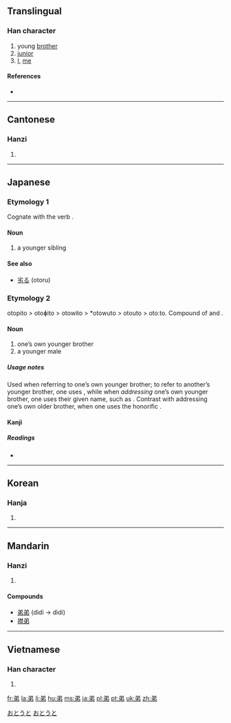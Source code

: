 ==Translingual==

===Han character===
{{Han char|rn=57|rad=弓|as=04|sn=7|four=8022<sub>7</sub>|canj=金弓中竹 (CNLH)|ids=⿳[[丷]][[弔]][[丿]]  or [[丷]][[弓]][[丨]][[丿]]}}

# young [[brother]]
# [[junior]]
# [[I]], [[me]]

====References====
* {{Han ref|kx=0357.170|dkj=09737|dj=0673.190|hdz=10244.100|uh=5F1F|ud=24351|bh=A7CC|bd=42956}}

----

==Cantonese==

===Hanzi===
{{yue-hanzi|jyut=|y=dai6}}

# {{defn|Cantonese|sort=弓04}}

----

==Japanese==

===Etymology 1===

Cognate with the verb {{term|劣る|otor-|to be lesser, inferior}}.

====Noun====
{{ja-noun|k|hira=おと|rom=oto}}

# a younger sibling

====See also====

* [[劣る]] (otoru)

===Etymology 2===

otopito > otoɸito > otowito > *otowuto > otouto > otoːto. Compound of {{term|弟||younger sibling|tr=oto|lang=ja}} and {{term|人||person|tr=pito|lang=ja}}.

====Noun====
{{ja-noun|k|hira=おとうと|rom=otōto}}

# one’s own younger brother
# a younger male

=====Usage notes=====
Used when referring to one’s own younger brother; to refer to another’s younger brother, one uses {{term|弟さん|lang=ja|tr=otōtosan}}, while when ''addressing'' one’s own younger brother, one uses their given name, such as {{term|太郎|lang=ja|tr=Tarō}}. Contrast with addressing one’s own older brother, when one uses the honorific {{term|お兄さん|lang=ja|tr=oniisan}}.

====Kanji====
{{ja-kanji|grade=2|rs=弓04}}


=====Readings=====
* {{ja-readings|on=[[てい]] (tei), [[だい]] (dai)|kun=[[おとうと]] (otouto)}}

[[Category:1000 Japanese basic words|おとうと]]
[[Category:ja:Family|おとうと]]

----

==Korean==

===Hanja===
{{ko-hanja|hangeul=제|rv=je|mr=che|y=cey|eumhun=아우|ehrv=au|ehmr=au|ehy=awu}}

# {{defn|Korean|sort=弓04}}

----

==Mandarin==

===Hanzi===
{{cmn-hanzi|pin=[[dì]] ([[di4]])|wg=ti<sup>4</sup>}}

# {{defn|Mandarin|sort=弓04}}

====Compounds====
* [[弟弟]] (dìdì -> dìdi)
* [[襟弟]]

----

==Vietnamese==

===Han character===
{{vi-hantu|[[đệ]], [[dễ]]|rs=弓04}}

# {{defn|Vietnamese|sort=弓04}}

[[fr:弟]]
[[la:弟]]
[[li:弟]]
[[hu:弟]]
[[ms:弟]]
[[ja:弟]]
[[pl:弟]]
[[pt:弟]]
[[uk:弟]]
[[zh:弟]]